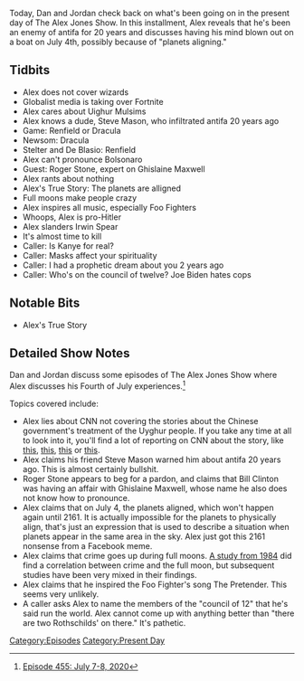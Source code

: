{{DEFAULTSORT:
    #_EPISODE_0455:July 7-8, 2020
}}{{Episode
    | title             = July 7-8, 2020
    | caption           = [https://knowledgefight.libsyn.com/455-july-7-8-2020 Listen to this episode on Libsyn]
    | episodeNumber     = 455
    | length            = 01:22:16
    | airDate           = July 10, 2020
    | coverageStartDate = July 7, 2020
    | coverageEndDate   = July 8, 2020
    | episodeType       = [[:Category:Present Day|Present Day]]
    | appearance        = [[Steve Mason]], [[Gavin Newsom]], [[Brian Stelter]], [[Bill De Blasio]], [[Jair Bolsonaro]], [[Roger Stone]], [[Ghislaine Maxwell]], [[Irwin Spear]], [[Kanye West]], [[Joe Biden]]
    | oocDrop           = These people literally want to take your kids and beat their brains out. You're lucky if they don't eat them
    | previousEpisode   = [[454: December 17, 2013]]
    | nextEpisode       = [[456: July 9-11, 2020]]
}}

{{Stub}}

Today, Dan and Jordan check back on what's been going on in the present day of The Alex Jones Show. In this installment, Alex reveals that he's been an enemy of antifa for 20 years and discusses having his mind blown out on a boat on July 4th, possibly because of "planets aligning."

==Tidbits==

*Alex does not cover wizards
*Globalist media is taking over Fortnite
*Alex cares about Uighur Mulsims
*Alex knows a dude, Steve Mason, who infiltrated antifa 20 years ago
*Game: Renfield or Dracula
*Newsom: Dracula
*Stelter and De Blasio: Renfield
*Alex can't pronounce Bolsonaro
*Guest: Roger Stone, expert on Ghislaine Maxwell
*Alex rants about nothing
*Alex's True Story: The planets are alligned
*Full moons make people crazy
*Alex inspires all music, especially Foo Fighters
*Whoops, Alex is pro-Hitler
*Alex slanders Irwin Spear
*It's almost time to kill
*Caller: Is Kanye for real?
*Caller: Masks affect your spirituality
*Caller: I had a prophetic dream about you 2 years ago
*Caller: Who's on the council of twelve? Joe Biden hates cops

==Notable Bits==

*Alex's True Story

==Detailed Show Notes==

Dan and Jordan discuss some episodes of The Alex Jones Show where Alex discusses his Fourth of July experiences.<ref>[https://knowledgefight.com/research/2020/7/20/episode-455-july-7-8-2020 Episode 455: July 7-8, 2020]</ref>

Topics covered include:

*Alex lies about CNN not covering the stories about the Chinese government's treatment of the Uyghur people. If you take any time at all to look into it, you'll find a lot of reporting on CNN about the story, like [https://www.cnn.com/interactive/2020/02/asia/xinjiang-china-karakax-document-intl-hnk/ this], [https://www.cnn.com/2020/06/19/asia/xinjiang-explainer-intl-hnk-scli/index.html this], [https://www.cnn.com/2019/01/18/asia/uyghur-china-detention-center-intl/index.html this] or [https://www.cnn.com/2018/02/02/asia/china-xinjiang-detention-camps-intl/index.html this].
*Alex claims his friend Steve Mason warned him about antifa 20 years ago. This is almost certainly bullshit.
*Roger Stone appears to beg for a pardon, and claims that Bill Clinton was having an affair with Ghislaine Maxwell, whose name he also does not know how to pronounce.
*Alex claims that on July 4, the planets aligned, which won't happen again until 2161. It is actually impossible for the planets to physically align, that's just an expression that is used to describe a situation when planets appear in the same area in the sky. Alex just got this 2161 nonsense from a Facebook meme.
*Alex claims that crime goes up during full moons. [https://www.ncbi.nlm.nih.gov/pmc/articles/PMC1444800/?page=1 A study from 1984] did find a correlation between crime and the full moon, but subsequent studies have been very mixed in their findings.
*Alex claims that he inspired the Foo Fighter's song The Pretender. This seems very unlikely.
*A caller asks Alex to name the members of the "council of 12" that he's said run the world. Alex cannot come up with anything better than "there are two Rothschilds' on there." It's pathetic.

[[Category:Episodes]]
[[Category:Present Day]]